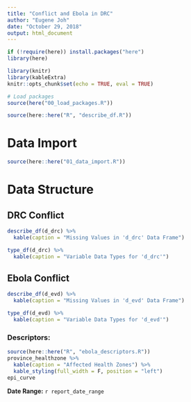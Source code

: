 ```yaml
---
title: "Conflict and Ebola in DRC"
author: "Eugene Joh"
date: "October 29, 2018"
output: html_document
---
```


```r
if (!require(here)) install.packages("here")
library(here)

library(knitr)
library(kableExtra)
knitr::opts_chunk$set(echo = TRUE, eval = TRUE)

# Load packages
source(here("00_load_packages.R"))
```

```r
source(here::here("R", "describe_df.R"))
```

# Data Import
```r
source(here::here("01_data_import.R"))
```

# Data Structure
## DRC Conflict
```r
describe_df(d_drc) %>% 
  kable(caption = "Missing Values in 'd_drc' Data Frame")
```

```r
type_df(d_drc) %>% 
  kable(caption = "Variable Data Types for 'd_drc'")
```


## Ebola Conflict
```r
describe_df(d_evd) %>% 
  kable(caption = "Missing Values in 'd_evd' Data Frame")
```

```r
type_df(d_evd) %>% 
  kable(caption = "Variable Data Types for 'd_evd'")
```
### Descriptors: 

```r
source(here::here("R", "ebola_descriptors.R"))
province_healthzone %>% 
  kable(caption = "Affected Health Zones") %>%
  kable_styling(full_width = F, position = "left")
epi_curve
```

**Date Range:** `r report_date_range`